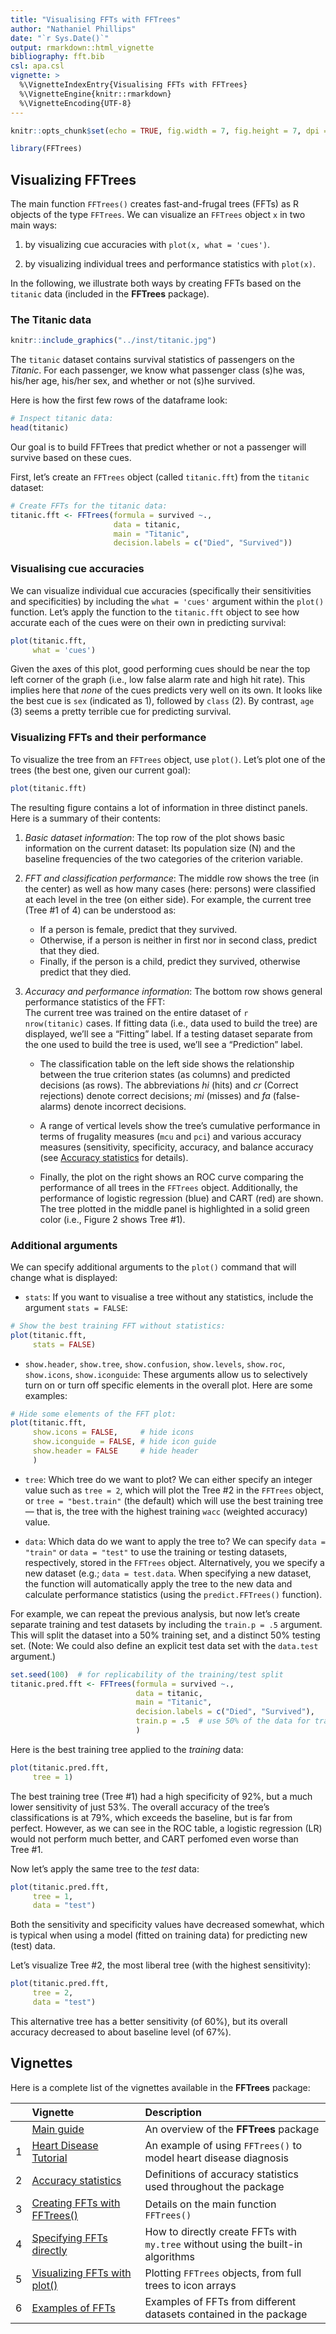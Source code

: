 ```yaml
---
title: "Visualising FFTs with FFTrees"
author: "Nathaniel Phillips"
date: "`r Sys.Date()`"
output: rmarkdown::html_vignette
bibliography: fft.bib
csl: apa.csl
vignette: >
  %\VignetteIndexEntry{Visualising FFTs with FFTrees}
  %\VignetteEngine{knitr::rmarkdown}
  %\VignetteEncoding{UTF-8}
---
```


```r
knitr::opts_chunk$set(echo = TRUE, fig.width = 7, fig.height = 7, dpi = 100, out.width = "600px", fig.align = 'center', message = FALSE)
```


```r
library(FFTrees)
```

## Visualizing FFTrees 

The main function `FFTrees()` creates fast-and-frugal trees (FFTs) as R objects of the type `FFTrees`. 
We can visualize an `FFTrees` object\ `x` in two main ways: 

1. by visualizing cue accuracies with `plot(x, what = 'cues')`. 

2. by visualizing individual trees and performance statistics with `plot(x)`.

In the following, we illustrate both ways by creating FFTs based on the `titanic` data (included in the **FFTrees** package). 


### The Titanic data 

```r
knitr::include_graphics("../inst/titanic.jpg")
```

The `titanic` dataset contains survival statistics of passengers on the _Titanic_. 
For each passenger, we know what passenger class (s)he was, his/her age, his/her sex, and whether or not (s)he survived. 

Here is how the first few rows of the dataframe look:

```r
# Inspect titanic data: 
head(titanic)
```

Our goal is to build FFTrees that predict whether or not a passenger will survive based on these cues.

First, let's create an `FFTrees` object (called `titanic.fft`) from the `titanic` dataset: 

```r
# Create FFTs for the titanic data:
titanic.fft <- FFTrees(formula = survived ~.,
                       data = titanic,
                       main = "Titanic", 
                       decision.labels = c("Died", "Survived"))       
```

### Visualising cue accuracies

We can visualize individual cue accuracies (specifically their sensitivities and specificities) by including the `what = 'cues'` argument within the `plot()` function. 
Let's apply the function to the `titanic.fft` object to see how accurate each of the cues were on their own in predicting survival:

```r
plot(titanic.fft,
     what = 'cues')
```

Given the axes of this plot, good performing cues should be near the top left corner of the graph (i.e., low false alarm rate and high hit rate). 
This implies here that _none_ of the cues predicts very well on its own. It looks like the best cue is `sex` (indicated as\ 1), followed by `class` (2). By contrast, `age` (3) seems a pretty terrible cue for predicting survival. 


### Visualizing FFTs and their performance 

To visualize the tree from an `FFTrees` object, use `plot()`. 
Let's plot one of the trees (the best one, given our current goal):

```r
plot(titanic.fft)
```

The resulting figure contains a lot of information in three distinct panels. 
Here is a summary of their contents: 

1. _Basic dataset information_: 
The top row of the plot shows basic information on the current dataset: 
Its population size\ (N) and the baseline frequencies of the two categories of the criterion variable. 

2. _FFT and classification performance_: 
The middle row shows the tree (in the center) as well as how many cases (here: persons) were classified at each level in the tree (on either side). 
For example, the current tree (Tree\ #1 of\ 4) can be understood as: 
    - If a person is female, predict that they survived. 
    - Otherwise, if a person is neither in first nor in second class, predict that they died. 
    - Finally, if the person is a child, predict they survived,  otherwise predict that they died. 

3. _Accuracy and performance information_: 
The bottom row shows general performance statistics of the\ FFT:  
The current tree was trained on the entire dataset of `r nrow(titanic)`\ cases. 
If fitting data (i.e., data used to build the tree) are displayed, we'll see a "Fitting" label. 
If a testing dataset separate from the one used to build the tree is used, we'll see a "Prediction" label. 

    - The classification table on the left side shows the relationship between the true criterion states (as columns) and predicted decisions (as rows). The abbreviations _hi_ (hits) and _cr_ (Correct rejections) denote correct decisions; _mi_ (misses) and _fa_ (false-alarms) denote incorrect decisions.
    
    - A range of vertical levels show the tree's cumulative performance in terms of frugality measures (`mcu` and `pci`) and various accuracy measures (sensitivity, specificity, accuracy, and balance accuracy (see [Accuracy statistics](FFTrees_accuracy_statistics.html) for details). 
    
    - Finally, the plot on the right shows an ROC\ curve comparing the performance of all trees in the `FFTrees` object. 
    Additionally, the performance of logistic regression (blue) and CART (red) are shown. 
    The tree plotted in the middle panel is highlighted in a solid green color (i.e., Figure\ 2 shows Tree\ #1). 


### Additional arguments

We can specify additional arguments to the `plot()` command that will change what is displayed: 

- `stats`: If you want to visualise a tree without any statistics, include the argument `stats = FALSE`:

```r
# Show the best training FFT without statistics:
plot(titanic.fft,
     stats = FALSE)
```

- `show.header`, `show.tree`, `show.confusion`, `show.levels`, `show.roc`, `show.icons`, `show.iconguide`: 
These arguments allow us to selectively turn on or turn off specific elements in the overall plot. 
Here are some examples: 

```r
# Hide some elements of the FFT plot: 
plot(titanic.fft,
     show.icons = FALSE,     # hide icons
     show.iconguide = FALSE, # hide icon guide
     show.header = FALSE     # hide header
     )
```

- `tree`: Which tree do we want to plot? 
We can either specify an integer value such as `tree = 2`, which will plot the Tree\ #2 in the `FFTrees` object, or `tree = "best.train"` (the default) which will use the best training tree ---\ that is, the tree with the highest training\ `wacc` (weighted accuracy) value. 

- `data`: Which data do we want to apply the tree to? 
We can specify `data = "train"` or `data = "test"` to use the training or testing datasets, respectively, stored in the `FFTrees` object. 
Alternatively, you we specify a new dataset (e.g.; `data = test.data`. When specifying a new dataset, the function will automatically apply the tree to the new data and calculate performance statistics (using the `predict.FFTrees()` function). 

For example, we can repeat the previous analysis, but now let's create separate training and test datasets by including the `train.p = .5` argument. This will split the dataset into a 50%\ training set, and a distinct 50%\ testing set. (Note: We could also define an explicit test data set with the `data.test` argument.) 

```r
set.seed(100)  # for replicability of the training/test split
titanic.pred.fft <- FFTrees(formula = survived ~.,
                            data = titanic,
                            main = "Titanic", 
                            decision.labels = c("Died", "Survived"),
                            train.p = .5  # use 50% of the data for training
                            )
```

Here is the best training tree applied to the _training_ data:

```r
plot(titanic.pred.fft,
     tree = 1)
```

The best training tree (Tree\ #1) had a high specificity of\ $92$%, but a much lower sensitivity of just\ $53$%. 
The overall accuracy of the tree's classifications is at\ $79$%, which exceeds the baseline, but is far from perfect. 
However, as we can see in the ROC\ table, a logistic regression\ (LR) would not perform much better, and CART perfomed even worse than Tree\ #1.

Now let's apply the same tree to the _test_ data: 

```r
plot(titanic.pred.fft,
     tree = 1,
     data = "test")
```

Both the sensitivity and specificity values have decreased somewhat, which is typical when using a model (fitted on training data) for predicting new (test) data. 

Let's visualize Tree\ #2, the most liberal tree (with the highest sensitivity): 

```r
plot(titanic.pred.fft,
     tree = 2,
     data = "test")
```

This alternative tree has a better sensitivity (of\ $60$%), but its overall accuracy decreased to about baseline level (of\ $67$%).  


## Vignettes

<!-- Table of all vignettes: -->

Here is a complete list of the vignettes available in the **FFTrees** package: 

|   | Vignette | Description |
|--:|:------------------------------|:-------------------------------------------------|
|   | [Main guide](guide.html) | An overview of the **FFTrees** package |
| 1 | [Heart Disease Tutorial](FFTrees_heart.html)   | An example of using `FFTrees()` to model heart disease diagnosis |
| 2 | [Accuracy statistics](FFTrees_accuracy_statistics.html) | Definitions of accuracy statistics used throughout the package |
| 3 | [Creating FFTs with FFTrees()](FFTrees_function.html) | Details on the main function `FFTrees()` |
| 4 | [Specifying FFTs directly](FFTrees_mytree.html)   | How to directly create FFTs with `my.tree` without using the built-in algorithms |
| 5 | [Visualizing FFTs with plot()](FFTrees_plot.html) | Plotting `FFTrees` objects, from full trees to icon arrays |
| 6 | [Examples of FFTs](FFTrees_examples.html) | Examples of FFTs from different datasets contained in the package |


<!-- eof. -->
